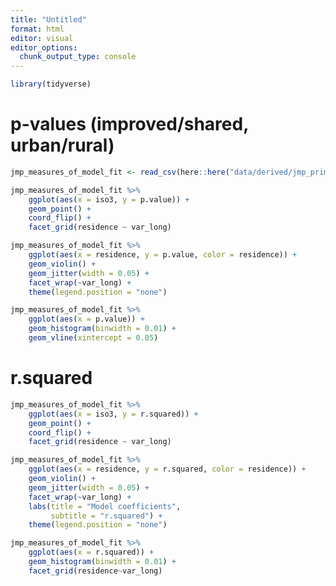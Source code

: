 ```yaml
---
title: "Untitled"
format: html
editor: visual
editor_options: 
  chunk_output_type: console
---
```


```r
library(tidyverse)
```

# p-values (improved/shared, urban/rural)

```r
jmp_measures_of_model_fit <- read_csv(here::here("data/derived/jmp_primary_indicator_estimates_measures_of_model_fit.csv"))

```

```r

jmp_measures_of_model_fit %>% 
    ggplot(aes(x = iso3, y = p.value)) +
    geom_point() +
    coord_flip() +
    facet_grid(residence ~ var_long) 

```

```r

jmp_measures_of_model_fit %>% 
    ggplot(aes(x = residence, y = p.value, color = residence)) +
    geom_violin() + 
    geom_jitter(width = 0.05) +
    facet_wrap(~var_long) +
    theme(legend.position = "none")
```

```r

jmp_measures_of_model_fit %>% 
    ggplot(aes(x = p.value)) +
    geom_histogram(binwidth = 0.01) +
    geom_vline(xintercept = 0.05)

```

# r.squared

```r

jmp_measures_of_model_fit %>% 
    ggplot(aes(x = iso3, y = r.squared)) +
    geom_point() +
    coord_flip() +
    facet_grid(residence ~ var_long) 

```

```r

jmp_measures_of_model_fit %>% 
    ggplot(aes(x = residence, y = r.squared, color = residence)) +
    geom_violin() + 
    geom_jitter(width = 0.05) +
    facet_wrap(~var_long) +
    labs(title = "Model coefficients",
         subtitle = "r.squared") +
    theme(legend.position = "none")

```

```r

jmp_measures_of_model_fit %>% 
    ggplot(aes(x = r.squared)) +
    geom_histogram(binwidth = 0.01) +
    facet_grid(residence~var_long) 

```



